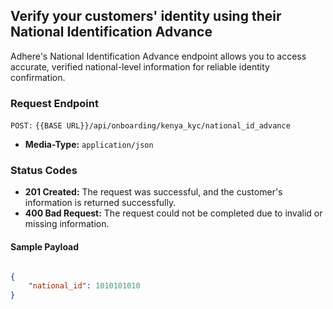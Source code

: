 ## Verify your customers' identity using their National Identification Advance

Adhere's National Identification Advance endpoint allows you to access accurate, verified national-level information for reliable identity confirmation.

### Request Endpoint

`POST:` `{{BASE URL}}/api/onboarding/kenya_kyc/national_id_advance`

- **Media-Type:** `application/json`

### Status Codes
- **201 Created:** The request was successful, and the customer's information is returned successfully.
- **400 Bad Request:** The request could not be completed due to invalid or missing information.


#### Sample Payload

``` json

{
    "national_id": 1010101010
}
```
